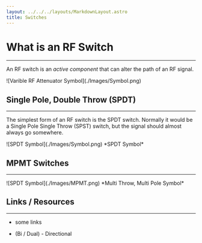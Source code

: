 ```yaml
---
layout: ../../../layouts/MarkdownLayout.astro
title: Switches
---
```




# What is an RF Switch

---

An RF switch is an *active component* that can alter the path of an RF signal.

<div class="image_wrapper">
    <PlotWindow></PlotWindow>
    ![Varible RF Attenuator Symbol](./Images/Symbol.png)
    <PlotWindow></PlotWindow>
</div>
<div class="image_wrapper">
    <PlotWindow amplitude="3"></PlotWindow>
</div>


## Single Pole, Double Throw (SPDT)

---

The simplest form of an RF switch is the SPDT switch. Normally it would be a
Single Pole Single Throw (SPST) switch, but the signal should almost always go
somewhere.

<div class="image_wrapper">
![SPDT Symbol](./Images/Symbol.png)
*SPDT Symbol*
</div>

## MPMT Switches

---

<div class="image_wrapper">
![SPDT Symbol](./Images/MPMT.png)
*Multi Throw, Multi Pole Symbol*
</div>

## Links / Resources

---

- some links


- (Bi / Dual) - Directional
